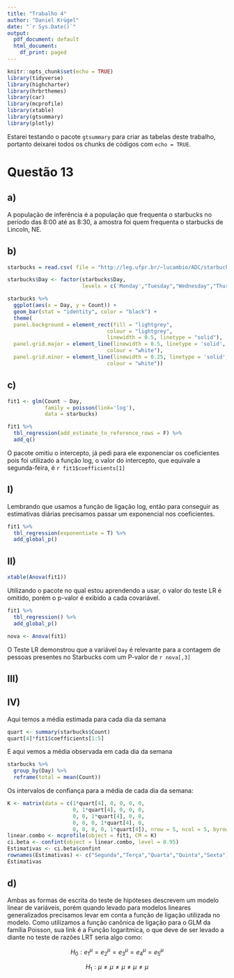 ```yaml
---
title: "Trabalho 4"
author: "Daniel Krügel"
date: "`r Sys.Date()`"
output:
  pdf_document: default
  html_document:
    df_print: paged
---
```


```r
knitr::opts_chunk$set(echo = TRUE)
library(tidyverse)
library(highcharter)
library(hrbrthemes)
library(car)
library(mcprofile)
library(xtable)
library(gtsummary)
library(plotly)
```

Estarei testando o pacote `gtsummary` para criar as tabelas deste trabalho, portanto deixarei todos os chunks de códigos com `echo = TRUE`.

# Questão 13

## a)

A população de inferência é a população que frequenta o starbucks no período das 8:00 até as 8:30, a amostra foi quem frequenta o starbucks de Lincoln, NE.

## b)

```r
starbucks = read.csv( file = "http://leg.ufpr.br/~lucambio/ADC/starbucks.csv" )

```

```r
starbucks$Day <- factor(starbucks$Day, 
                        levels = c('Monday',"Tuesday","Wednesday","Thursday","Friday"))

starbucks %>% 
  ggplot(aes(x = Day, y = Count)) +
  geom_bar(stat = "identity", color = "black") + 
  theme(
  panel.background = element_rect(fill = "lightgrey",
                                colour = "lightgrey",
                                linewidth = 0.5, linetype = "solid"),
  panel.grid.major = element_line(linewidth = 0.5, linetype = 'solid',
                                colour = "white"), 
  panel.grid.minor = element_line(linewidth = 0.25, linetype = 'solid',
                                colour = "white"))
```

## c)

```r
fit1 <- glm(Count ~ Day, 
            family = poisson(link='log'),
            data = starbucks)
```

```r
fit1 %>% 
  tbl_regression(add_estimate_to_reference_rows = F) %>% 
  add_q()
```

O pacote omitiu o intercepto, já pedi para ele exponenciar os coeficientes pois foi utilizado a função log, o valor do intercepto, que equivale a segunda-feira, é `r fit1$coefficients[1]`

## I)

Lembrando que usamos a função de ligação log, então para conseguir as estimativas diárias precisamos passar um exponencial nos coeficientes.

```r
fit1 %>% 
  tbl_regression(exponentiate = T) %>% 
  add_global_p()
```

## II)

```r
xtable(Anova(fit1)) 
```

Utilizando o pacote no qual estou aprendendo a usar, o valor do teste LR é omitido, porém o p-valor é exibido a cada covariável.

```r
fit1 %>% 
  tbl_regression() %>% 
  add_global_p()
```


```r
nova <- Anova(fit1)
```

O Teste LR demonstrou que a variável `Day` é relevante para a contagem de pessoas presentes no Starbucks com um P-valor de `r nova[,3]`

## III)

## IV)

Aqui temos a média estimada para cada dia da semana

```r
quart <- summary(starbucks$Count)
quart[4]*fit1$coefficients[1:5]
```

E aqui vemos a média observada em cada dia da semana

```r
starbucks %>% 
  group_by(Day) %>% 
  reframe(total = mean(Count))
```

Os intervalos de confiança para a média de cada dia da semana:

```r
K <- matrix(data = c(1*quart[4], 0, 0, 0, 0,
                     0, 1*quart[4], 0, 0, 0,
                     0, 0, 1*quart[4], 0, 0,
                     0, 0, 0, 1*quart[4], 0,
                     0, 0, 0, 0, 1*quart[4]), nrow = 5, ncol = 5, byrow = TRUE)
linear.combo <- mcprofile(object = fit1, CM = K)
ci.beta <- confint(object = linear.combo, level = 0.95)
Estimativas <- ci.beta$confint
rownames(Estimativas) <- c("Segunda","Terça","Quarta","Quinta","Sexta")
Estimativas
```

## d)

Ambas as formas de escrita do teste de hipóteses descrevem um modelo linear de variáveis, porém quando levado para modelos lineares generalizados precisamos levar em conta a função de ligação utilizada no modelo. Como utilizamos a função canônica de ligação para o GLM da família Poisson, sua link é a Função logarítmica, o que deve de ser levado a diante no teste de razões LRT seria algo como:

$$
H_0: e^\mu_1 = e^\mu_2 = e^\mu_3 = e^\mu_4 = e^\mu_5
$$

$$
H_1: \mu \neq \mu \neq \mu \neq \mu \neq \mu
$$
